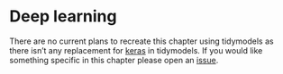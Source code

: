 # Deep learning

There are no current plans to recreate this chapter using tidymodels as there isn't any replacement for [keras](https://keras.io/) in tidymodels. If you would like something specific in this chapter please open an [issue](https://github.com/EmilHvitfeldt/ISLR-tidymodels-labs/issues).
